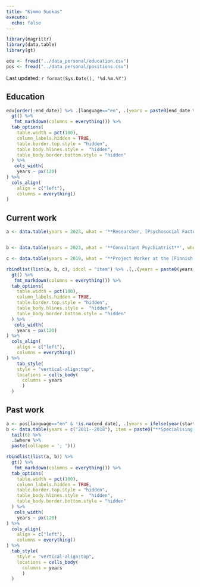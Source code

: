 ```yaml
---
title: "Kimmo Suokas"
execute:
  echo: false
---
```


```r
library(magrittr)
library(data.table)
library(gt)

edu <- fread("../data_personal/education.csv")
pos <- fread("../data_personal/positions.csv")

```

Last updated: `r format(Sys.Date(), '%d.%m.%Y')`

## Education

```r

edu[order(-end_date)] %>% .[language=="en", .(years = paste0(end_date %>% year()), what = paste0("**", what, "**, ", institute))] %>%
  gt() %>% 
   fmt_markdown(columns = everything()) %>% 
  tab_options(
    table.width = pct(100),
    column_labels.hidden = TRUE,
    table.border.top.style = "hidden",
    table_body.hlines.style =  "hidden",
    table_body.border.bottom.style = "hidden"
  ) %>% 
   cols_width(
    years ~ px(120)
) %>% 
  cols_align(
    align = c("left"),
    columns = everything()
)
```

## Current work

```r

a <- data.table(years = 2023, what = '**Researcher, [Psychosocial Factors and Health - study group](https://www.helsinki.fi/en/researchgroups/psychosocial-factors-and-health)**', where = 'Department of Psychology and Logopedics, Faculty of Medicine, University of Helsinki.')


b <- data.table(years = 2023, what = '**Consultant Psychiatrist**', where = '[Psykiatrikonsultaatiot Hilla Oy](https://www.hillaoy.fi)')

c <- data.table(years = 2019, what = '**Project Worker at the [Finnish Psychiatric Association](https://www.psy.fi/in_english)**', where = 'Member at the [Finnish Quality of Psychosis Care Register](https://repo.thl.fi/sites/laaturekisterit/psykoosienhoidonrekisteri.html) -team at the [National quality registers in healthcare and socialservices](https://thl.fi/fi/web/sote-palvelujen-johtaminen/arviointi-ja-seuranta/sote-tietopohja/terveydenhuollon-kansalliset-laaturekisterit/kansallisten-laaturekisterien-raportit) -project at the [Finnish Institute for Health and Welfare (THL)](https://thl.fi/en/web/thlfi-en)')

rbindlist(list(a, b, c), idcol = "item") %>% .[,.(years = paste0(years, " ->"), what =paste0(what, " <br> ", where))] %>% 
  gt() %>% 
   fmt_markdown(columns = everything()) %>% 
  tab_options(
    table.width = pct(100),
    column_labels.hidden = TRUE,
    table.border.top.style = "hidden",
    table_body.hlines.style =  "hidden",
    table_body.border.bottom.style = "hidden"
  ) %>% 
   cols_width(
    years ~ px(120)
) %>% 
  cols_align(
    align = c("left"),
    columns = everything()
) %>% 
    tab_style(
    style = "vertical-align:top",
    locations = cells_body(
      columns = years
      )
  ) 
```

## Past work

```r
a <- pos[language=="en" & !is.na(end_date), .(years = ifelse(year(start_date) == year(end_date), year(start_date),  paste0(year(start_date), "--", year(end_date))), item = paste0("<b>",what, "</b><br>", where, "<br>", details_1))] %>% head(-6) 
b <- data.table(years = c("2011--2018"), item = paste0("**Specialising Physician** at ", pos[language == "en"] %>% 
  tail(6) %>% 
  .$where %>% 
  paste(collapse = '; ')))

rbindlist(list(a, b)) %>% 
  gt() %>% 
   fmt_markdown(columns = everything()) %>% 
  tab_options(
    table.width = pct(100),
    column_labels.hidden = TRUE,
    table.border.top.style = "hidden",
    table_body.hlines.style =  "hidden",
    table_body.border.bottom.style = "hidden"
  ) %>% 
   cols_width(
    years ~ px(120)
) %>% 
  cols_align(
    align = c("left"),
    columns = everything()
) %>% 
  tab_style(
    style = "vertical-align:top",
    locations = cells_body(
      columns = years
      )
  ) 



```
